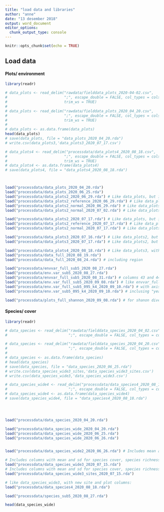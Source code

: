 ```yaml
---
title: "load data and libraries"
author: "anne"
date: "13 desember 2018"
output: word_document
editor_options: 
  chunk_output_type: console
---
```


```r
knitr::opts_chunk$set(echo = TRUE)
```

## Load data 
#### Plots/ environment
```r
library(readr)

# data_plots <- read_delim("rawdata/fielddata_plots_2020-04-02.csv",
#                          ";", escape_double = FALSE, col_types = cols(ID = col_character(), `Notes per site` = col_skip(), X36 = col_skip(), X39 = col_skip(), X41 = col_skip(), date = col_character(), notes = col_skip(), `notes loi` = col_skip()), na = "NA",
#                          trim_ws = TRUE)
# 
# data_plots <- read_delim("rawdata/fielddata_plots_2020_04_20.csv",
#                          ";", escape_double = FALSE, col_types = cols(ID = col_character(), date = col_character()), na = "NA",
#                          trim_ws = TRUE)
# 
# data_plots <- as.data.frame(data_plots)
head(data_plots)
# save(data_plots, file = "data_plots_2020_04_20.rda")
# write.csv(data_plots3,'data_plots3_2020_07_17.csv')

# data_plots4 <- read_delim("processdata/data_plots4_2020_08_18.csv",
#                          ";", escape_double = FALSE, col_types = cols(id = col_character(), date = col_character()), na = "NA",
#                          trim_ws = TRUE)
# data_plots4 <- as.data.frame(data_plots4)
# save(data_plots4, file = "data_plots4_2020_08_18.rda")



load("processdata/data_plots_2020_04_20.rda")
load("processdata/data_plots_2020_06_25.rda")
load("processdata/data_plots2_2020_06_29.rda") # Like data_plots, but inluding column with mean cover and sd (species)
load("processdata/data_plots2_reference_2020_06_29.rda") # Like data_plots2, but only reference plots
load("processdata/data_plots2_normal_2020_06_29.rda") # Like data_plots2, but only non-reference plots
load("processdata/data_plots2_normal_2020_07_02.rda") # Like data_plots2_normal, but plotnumb as factor

load("processdata/data_plots2_2020_07_17.rda") # Like data_plots, but inluding column with mean cover and sd (species cover)
load("processdata/data_plots2_reference_2020_07_17.rda") # Like data_plots2, but only reference plots
load("processdata/data_plots2_normal_2020_07_17.rda") # Like data_plots2, but only normal (non-reference) plots

load("processdata/data_plots3_2020_07_16.rda") # Like data_plots2, but species richness and diversity
load("processdata/data_plots3_2020_07_17.rda") # Like data_plots2, but species richness and diversity

load("processdata/data_plots4_2020_08_18.rda") # Like data_plots3, with restoration year and new site and plot columns
load("processdata/data_full_2020_08_19.rda")
load("processdata/data_full_2020_08_24.rda") # including region

load("processdata/envvar_full_sub5_2020_08_27.rda")
load("processdata/env.var_sub5_2020_08_27.rda")
load("processdata/envvar_full_sub5_2020_08_31.rda") # columns 43 and 44 (mean gnmds) are from ordination with epsilon 0.9 and k=3; columns 45 and 46 (mean gnmds) are from ordination with epsilon 0.95 and k=4
load("processdata/env.var_full_sub5_2020_09_08.rda") # like envvar_full_sub5_2020_08_31.rda, but with changed categories exposure and grain size
load("processdata/env.var_full_sub5_095_k4_2020_09_10.rda") # with axis scores for axis 1:4, inclusing "years_since"
load("processdata/env.var_sub5_095_k4_2020_09_10.rda") # inclusing "years_since"

load("processdata/plots_full_shannon_2020_09_08.rda") # for shanon diversity


```


#### Species/ cover
```r
library(readr)

# data_species <- read_delim("rawdata/fielddata_species_2020_04_02.csv",
#                            ";", escape_double = FALSE, col_types = cols(ID = col_character(), X4 = col_skip(), X6 = col_skip(), note = col_skip(), species_per_plot = col_skip(), usikker = col_skip()), na = "NA", trim_ws = TRUE)

# data_species <- read_delim("rawdata/fielddata_species_2020_04_20.csv",
#                            ";", escape_double = FALSE, col_types = cols(ID = col_character()), na = "NA", trim_ws = TRUE)
# 
# data_species <- as.data.frame(data_species)
# head(data_species)
# save(data_species, file = "data_species_2020_06_25.rda")
# write.csv(data_species_wide3_sites,'data_species_wide3_sites.csv')
# write.csv(data_species_wide3,'data_species_wide3.csv')

# data_species_wide4 <- read_delim("processdata/data_species4_2020_08_18.csv",
#                            ";", escape_double = FALSE, col_types = cols(id = col_character()), na = "NA", trim_ws = TRUE)
# data_species_wide4 <- as.data.frame(data_species_wide4)
# save(data_species_wide4, file = "data_species4_2020_08_18.rda")




load("processdata/data_species_2020_04_20.rda")

load("processdata/data_species_wide_2020_04_20.rda")
load("processdata/data_species_wide_2020_06_25.rda")
load("processdata/data_species_wide_2020_06_26.rda")


load("processdata/data_species_wide2_2020_06_26.rda") # Includes mean and sd of species for rows and columns

# Includes columns with mean and sd for species cover, species richness measures and species diversity measures:
load("processdata/data_species_wide3_2020_07_15.rda")
# Includes columns with mean and sd for species cover, species richness measures and species diversity measures; grouped by site id:
load("processdata/data_species_wide3_sites_2020_07_15.rda")

# like data_species_wide3, with new site and plot columns:
load("processdata/data_species4_2020_08_18.rda")

load("processdata/species_sub5_2020_08_27.rda")

head(data_species_wide)

```


























